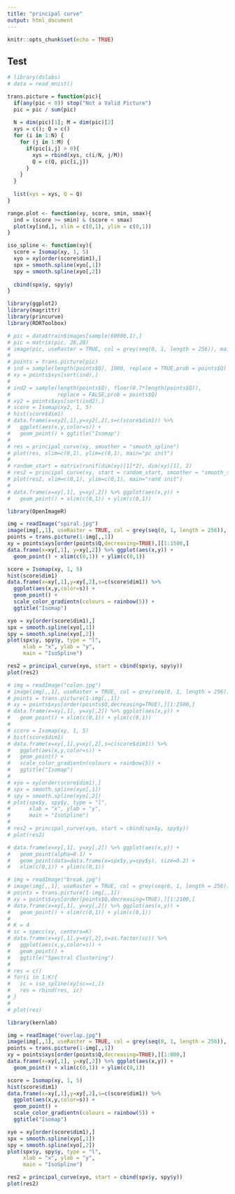 ```yaml
---
title: "principal curve"
output: html_document
---
```


```r
knitr::opts_chunk$set(echo = TRUE)
```

## Test

```r
# library(dslabs)
# data = read_mnist()

trans.picture = function(pic){
  if(any(pic < 0)) stop("Not a Valid Picture")
  pic = pic / sum(pic)
  
  N = dim(pic)[1]; M = dim(pic)[2]
  xys = c(); Q = c()
  for (i in 1:N) {
    for (j in 1:M) {
      if(pic[i,j] > 0){
        xys = rbind(xys, c(i/N, j/M))
        Q = c(Q, pic[i,j])
      }
    }
  }
  
  list(xys = xys, Q = Q)
}

range.plot <- function(xy, score, smin, smax){
  ind = (score >= smin) & (score < smax)
  plot(xy[ind,], xlim = c(0,1), ylim = c(0,1))
}

iso_spline <- function(xy){
  score = Isomap(xy, 1, 5)
  xyo = xy[order(score$dim1),]
  spx = smooth.spline(xyo[,1])
  spy = smooth.spline(xyo[,2])
  
  cbind(spx$y, spy$y)
}

```

```r
library(ggplot2)
library(magrittr)
library(princurve)
library(RDRToolbox)

# pic = data$train$images[sample(60000,1),]
# pic = matrix(pic, 28,28)
# image(pic, useRaster = TRUE, col = grey(seq(0, 1, length = 256)), main="Original Picture")
# 
# points = trans.picture(pic)
# ind = sample(length(points$Q), 1000, replace = TRUE,prob = points$Q)
# xy = points$xys[sort(ind),]
# 
# ind2 = sample(length(points$Q), floor(0.7*length(points$Q)), 
#               replace = FALSE,prob = points$Q)
# xy2 = points$xys[sort(ind2),]
# score = Isomap(xy2, 1, 5)
# hist(score$dim1)
# data.frame(x=xy2[,1],y=xy2[,2],s=c(score$dim1)) %>% 
#   ggplot(aes(x,y,color=s)) +
#   geom_point() + ggtitle("Isomap")
# 
# res = principal_curve(xy, smoother = "smooth_spline")
# plot(res, xlim=c(0,1), ylim=c(0,1), main="pc init")
# 
# random_start = matrix(runif(dim(xy)[1]*2), dim(xy)[1], 2)
# res2 = principal_curve(xy, start = random_start, smoother = "smooth_spline")
# plot(res2, xlim=c(0,1), ylim=c(0,1), main="rand init")
# 
# data.frame(x=xy[,1], y=xy[,2]) %>% ggplot(aes(x,y)) + 
#   geom_point() + xlim(c(0,1)) + ylim(c(0,1))
```

```r
library(OpenImageR)

img = readImage("spiral.jpg")
image(img[,,1], useRaster = TRUE, col = grey(seq(0, 1, length = 256)), main="Original Picture")
points = trans.picture(1-img[,,1])
xy = points$xys[order(points$Q,decreasing=TRUE),][1:1500,]
data.frame(x=xy[,1], y=xy[,2]) %>% ggplot(aes(x,y)) + 
  geom_point() + xlim(c(0,1)) + ylim(c(0,1))

score = Isomap(xy, 1, 5)
hist(score$dim1)
data.frame(x=xy[,1],y=xy[,2],s=c(score$dim1)) %>% 
  ggplot(aes(x,y,color=s)) +
  geom_point() + 
  scale_color_gradientn(colours = rainbow(5)) +
  ggtitle("Isomap")

xyo = xy[order(score$dim1),]
spx = smooth.spline(xyo[,1])
spy = smooth.spline(xyo[,2])
plot(spx$y, spy$y, type = "l",
     xlab = "x", ylab = "y",
     main = "IsoSpline")

res2 = principal_curve(xyo, start = cbind(spx$y, spy$y))
plot(res2)

```

```r
# img = readImage("colon.jpg")
# image(img[,,1], useRaster = TRUE, col = grey(seq(0, 1, length = 256)), main="Original Picture")
# points = trans.picture(1-img[,,1])
# xy = points$xys[order(points$Q,decreasing=TRUE),][1:2500,]
# data.frame(x=xy[,1], y=xy[,2]) %>% ggplot(aes(x,y)) + 
#   geom_point() + xlim(c(0,1)) + ylim(c(0,1))
# 
# score = Isomap(xy, 1, 5)
# hist(score$dim1)
# data.frame(x=xy[,1],y=xy[,2],s=c(score$dim1)) %>% 
#   ggplot(aes(x,y,color=s)) +
#   geom_point() + 
#   scale_color_gradientn(colours = rainbow(5)) +
#   ggtitle("Isomap")
# 
# xyo = xy[order(score$dim1),]
# spx = smooth.spline(xyo[,1])
# spy = smooth.spline(xyo[,2])
# plot(spx$y, spy$y, type = "l",
#      xlab = "x", ylab = "y",
#      main = "IsoSpline")
# 
# res2 = principal_curve(xyo, start = cbind(spx$y, spy$y))
# plot(res2)
```


```r
# data.frame(x=xy[,1], y=xy[,2]) %>% ggplot(aes(x,y)) + 
#   geom_point(alpha=0.1) + 
#   geom_point(data=data.frame(x=spx$y,y=spy$y), size=0.2) +
#   xlim(c(0,1)) + ylim(c(0,1))
```


```r
# img = readImage("break.jpg")
# image(img[,,1], useRaster = TRUE, col = grey(seq(0, 1, length = 256)), main="Original Picture")
# points = trans.picture(1-img[,,1])
# xy = points$xys[order(points$Q,decreasing=TRUE),][1:2100,]
# data.frame(x=xy[,1], y=xy[,2]) %>% ggplot(aes(x,y)) + 
#   geom_point() + xlim(c(0,1)) + ylim(c(0,1))
# 
# K = 4
# sc = specc(xy, centers=K)
# data.frame(x=xy[,1],y=xy[,2],s=as.factor(sc)) %>% 
#   ggplot(aes(x,y,color=s)) +
#   geom_point() + 
#   ggtitle("Spectral Clustering")
# 
# res = c()
# for(i in 1:K){
#   ic = iso_spline(xy[sc==i,])
#   res = rbind(res, ic)
# }
# 
# plot(res)
```


```r
library(kernlab)

img = readImage("overlap.jpg")
image(img[,,1], useRaster = TRUE, col = grey(seq(0, 1, length = 256)), main="Original Picture")
points = trans.picture(1-img[,,1])
xy = points$xys[order(points$Q,decreasing=TRUE),][1:800,]
data.frame(x=xy[,1], y=xy[,2]) %>% ggplot(aes(x,y)) + 
  geom_point() + xlim(c(0,1)) + ylim(c(0,1))

score = Isomap(xy, 1, 5)
hist(score$dim1)
data.frame(x=xy[,1],y=xy[,2],s=c(score$dim1)) %>% 
  ggplot(aes(x,y,color=s)) +
  geom_point() + 
  scale_color_gradientn(colours = rainbow(5)) +
  ggtitle("Isomap")

xyo = xy[order(score$dim1),]
spx = smooth.spline(xyo[,1])
spy = smooth.spline(xyo[,2])
plot(spx$y, spy$y, type = "l",
     xlab = "x", ylab = "y",
     main = "IsoSpline")

res2 = principal_curve(xyo, start = cbind(spx$y, spy$y))
plot(res2)
```
